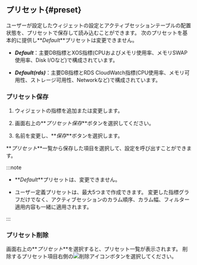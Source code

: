 ## プリセット{#preset}

ユーザーが設定したウィジェットの設定とアクティブセッションテーブルの配置状態を、プリセットで保存して読み込むことができます。 次のプリセットを基本的に提供し**_Default_**プリセットは変更できません。

<ImgLang img='db-preset-list.png' desc='プリセット' />

-   **_Default_**：主要DB指標とXOS指標(CPUおよびメモリ使用率、メモリSWAP使用率、Disk I/Oなど)で構成されています。

-   **_Default(rds)_**：主要DB指標とRDS CloudWatch指標(CPU使用率、メモリ可用性、ストレージ可用性、Networkなど)で構成されています。

### プリセット保存

1.  ウィジェットの指標を追加または変更します。

2.  画面右上の**_プリセット保存_**ボタンを選択してください。 

3.  名前を変更し、**_保存_**ボタンを選択します。

**_プリセット_**一覧から保存した項目を選択して、設定を呼び出すことができます。

:::note

-   **_Default_**プリセットは、変更できません。 

-   ユーザー定義プリセットは、最大5つまで作成できます。 変更した指標グラフだけでなく、アクティブセッションのカラム順序、カラム幅、フィルター適用内容も一緒に適用されます。

:::

### プリセット削除

画面右上の**_プリセット_**を選択すると、プリセット一覧が表示されます。 削除するプリセット項目右側の![削除アイコン](/img/ico-remove.svg)ボタンを選択してください。
